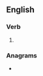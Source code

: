 ==English==

===Verb===
{{head|en|verb form}}

# {{en-past of|revalue}}

===Anagrams===
* {{anagrams|en|devaluer}}